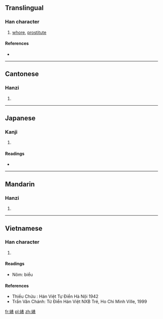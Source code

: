 ==Translingual==

===Han character===
{{Han char|rn=38|rad=女|as=08|sn=11|four=4543<sub>2</sub>|canj=女手一女 (VQMV)}}

# [[whore]], [[prostitute]]

====References====
* {{Han ref|kx=0264.130|dkj=06397|dj=0531.050|hdz=21055.030|uh=5A4A|ud=23114|bh=B144|bd=45380}}

----

==Cantonese==

===Hanzi===
{{yue-hanzi|jyut=|y=biu2}}

# {{defn|Cantonese|sort=女08}}

----

==Japanese==

===Kanji===
{{ja-kanji|grade=|rs=女08}}

# {{defn|Japanese|sort=女08}}

====Readings====
* {{ja-readings|on=[[ひょう]] (hyō)|kun=}}

----

==Mandarin==

===Hanzi===
{{cmn-hanzi|pin=[[biǎo]] ([[biao3]])|wg=piao<sup>3</sup>}}

# {{defn|Mandarin|sort=女08}}

----

==Vietnamese==

===Han character===
{{vi-hantu|biểu|rs=女08}}

# {{defn|Vietnamese|sort=女08}}

====Readings====
* Nôm: biểu

====References====
* Thiều Chửu : Hán Việt Tự Điển  Hà Nội 1942
* Trần Văn Chánh: Từ Điển Hán Việt NXB Trẻ, Ho Chi Minh Ville, 1999

[[fr:婊]]
[[pl:婊]]
[[zh:婊]]